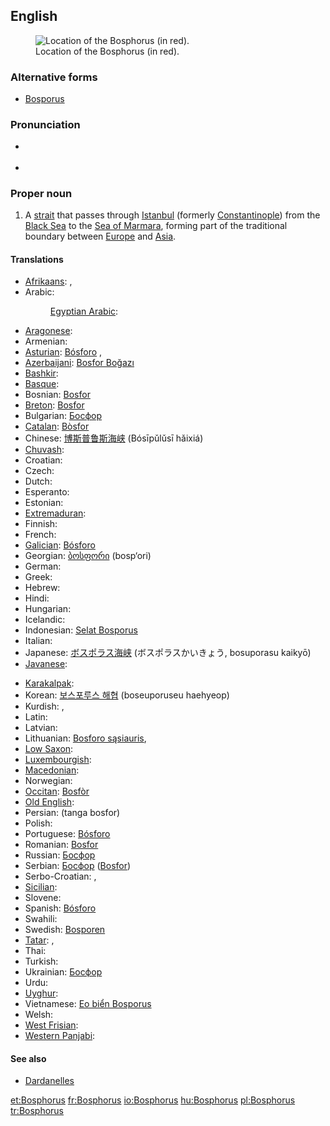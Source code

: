 ==English==
{{wikipedia|Bosporus}}
[[File:Turkish Strait disambig.svg|thumb|Location of the Bosphorus (in red).]]

===Alternative forms===
* [[Bosporus]]

===Pronunciation===
* {{a|UK}} {{IPA|/ˈbɒs.fəɹ.əs/|/ˈbɒs.pəɹ.əs/}}
* {{a|US}} {{IPA|/ˈbɑs.fɚ.əs/|/ˈbɑs.pɚ.əs/}}

===Proper noun===
{{en-proper noun|sg=the Bosphorus}}

# A [[strait]] that passes through [[Istanbul]] (formerly [[Constantinople]]) from the [[Black Sea]] to the [[Sea of Marmara]], forming part of the traditional boundary between [[Europe]] and [[Asia]].

====Translations====
{{trans-top|A strait that passes through Istanbul}}
* [[Afrikaans]]: {{t|af|Bosporus}}, {{t|af|Istanboel-straat}}
* Arabic: {{Arab|[[مضيق بوسفور]]}} {{IPAchar|(maɖīq búsfor)}} {{m}}
*: [[Egyptian Arabic]]: {{tø|arz|البوسفور|sc=Arab}}
* [[Aragonese]]: {{t|an|Bosforo}}
* Armenian: {{t-|hy|Բոսֆոր|tr=Bosfor}}
* [[Asturian]]: [[Bósforo]] {{m}}, {{t|ast|Bósforo}}
* [[Azerbaijani]]: [[Bosfor Boğazı]]
* [[Bashkir]]: {{tø|ba|Босфор|tr=Bosfór|sc=Cyrl}}
* [[Basque]]: {{t|eu|Bosforo itsasartea}}
* Bosnian: [[Bosfor]] {{m}}
* [[Breton]]: [[Bosfor]]
* Bulgarian: [[Босфор]] {{m}}
* [[Catalan]]: [[Bòsfor]] {{m}}
* Chinese: [[博斯普鲁斯海峡]] (Bósīpǔlǔsī hǎixiá)
* [[Chuvash]]: {{tø|cv|Босфор|sc=Cyrl}}
* Croatian: {{t-|hr|Bospor|m}}
* Czech: {{t-|cs|Bospor|m}}
* Dutch: {{t|nl|Bosporus}}
* Esperanto: {{t-|eo|Bosporo|xs=Esperanto}}
* Estonian: {{t|et|Bosporus}}
* [[Extremaduran]]: {{tø|ext|Bósforu}}
* Finnish: {{t+|fi|Bosporinsalmi}}
* French: {{t+|fr|Bosphore|m}}
* [[Galician]]: [[Bósforo]] {{m}}
* Georgian: [[ბოსფორი]] (bosp‘ori)
* German: {{t|de|Bosporus|m}}
* Greek: {{t-|el|Βόσπορος|m|tr=Vósporos}}
* Hebrew: {{t-|he|בוספורוס|m|alt=בּוֹסְפּוֹרוּס|tr=bosporus}}
* Hindi: {{t-|hi|बोस्पोरुस जलसन्धि|xs=Hindi}}
* Hungarian: {{t+|hu|Boszporusz}}
* Icelandic: {{t-|is|Bosporussund}}
* Indonesian: [[Selat Bosporus]]
* Italian: {{t-|it|Bosforo|m}}
* Japanese: [[ボスポラス海峡]] (ボスポラスかいきょう, bosuporasu kaikyō)
* [[Javanese]]: {{t|jv|Selat Bosporus}}
{{trans-mid}}
* [[Karakalpak]]: {{tø|kaa|Bosfor}}
* Korean: [[보스포루스 해협]] (boseuporuseu haehyeop)
* Kurdish: {{t|ku|Tengava Stenbolê}}, {{t|ku|Bosfor}}
* Latin: {{t|la|Bosporus}}
* Latvian: {{t|lv|Bosfors}}
* Lithuanian: [[Bosforo sąsiauris]], {{t|lt|Bosforas}}
* [[Low Saxon]]: {{t|nds|Bosporus}}
* [[Luxembourgish]]: {{t|lb|Bosporus}}
* [[Macedonian]]: {{t|mk|Босфор|m|tr=Bósfor}}
* Norwegian: {{t|no|Bosporos}}
* [[Occitan]]: [[Bosfòr]] {{m}}
* [[Old English]]: {{t|ang|Bosporos}}
* Persian: {{fa-Arab|[[تنگه بسفر]]}} (tanga bosfor)
* Polish: {{t+|pl|Bosfor|m}}
* Portuguese: [[Bósforo]] {{m}}
* Romanian: [[Bosfor]]
* Russian: [[Босфор]] {{m}}
* Serbian: [[Босфор]] ([[Bosfor]]) {{m}}
* Serbo-Croatian: {{t|sh|Bosfor}}, {{t|sh|Босфор}}
* [[Sicilian]]: {{t|scn|Bosfuru}}
* Slovene: {{t+|sl|Bospor|m}}
* Spanish: [[Bósforo]] {{m}}
* Swahili: {{t|sw|Bosporus}}
* Swedish: [[Bosporen]]
* [[Tatar]]: {{t|tt|Босфор бугазы|tr=Bosfor bugazy|sc=Cyrl}}, {{t|tt|Истанбул бугазы|tr=Istanbul bugazy|sc=Cyrl}}
* Thai: {{t|th|ช่องแคบบอสฟอรัส|sc=Thai}}
* Turkish: {{t+|tr|İstanbul Boğazı}}
* Ukrainian: [[Босфор]] {{m}}
* Urdu: {{ur-Arab|[[آبنائے باسفورس]]}}
* [[Uyghur]]: {{t|ug|ئىستانبۇل بوغازى|sc=ug-Arab}}
* Vietnamese: [[Eo biển Bosporus]]
* Welsh: {{t-|cy|Bosphorus|xs=Welsh}}
* [[West Frisian]]: {{t|fy|Bosporus}}
* [[Western Panjabi]]: {{tø|pnb|باسفورس}}
{{trans-bottom}}

====See also====
* [[Dardanelles]]

[[et:Bosphorus]]
[[fr:Bosphorus]]
[[io:Bosphorus]]
[[hu:Bosphorus]]
[[pl:Bosphorus]]
[[tr:Bosphorus]]
